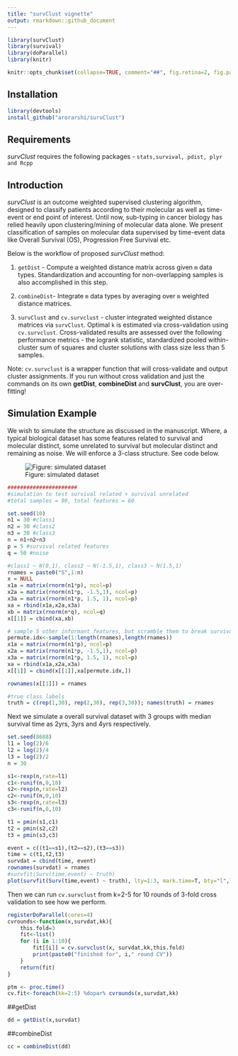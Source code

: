 ```yaml
---
title: "survClust vignette"
output: rmarkdown::github_document
---
```



```r

library(survClust)
library(survival)
library(doParallel)
library(knitr)

knitr::opts_chunk$set(collapse=TRUE, comment="##", fig.retina=2, fig.path = "README_figures/README-",echo=TRUE, results='asis', fig.align="center")

```

## Installation
```r
library(devtools)
install_github("arorarshi/survClust")
```

## Requirements 
_survClust_ requires the following packages - `stats,survival, pdist, plyr and Rcpp`

## Introduction
_survClust_ is an outcome weighted supervised clustering algorithm, designed to classify patients according to their molecular as well as time-event or end point of interest. Until now, sub-typing in cancer biology has  relied heavily upon clustering/mining of molecular data alone. We present classification of samples on molecular data supervised by time-event data like Overall Survival (OS), Progression Free Survival etc. 

Below is the workflow of proposed _survClust_ method:

1.	`getDist` - Compute a weighted distance matrix across given `m` data types. Standardization and accounting for non-overlapping samples is also accomplished in this step.

2.	`combineDist`- Integrate `m` data types by averaging over `m` weighted distance matrices. 

3.	`survClust` and `cv.survclust` - cluster integrated weighted distance matrices via `survClust`. Optimal `k` is estimated via cross-validation using `cv.survclust`. Cross-validated results are assessed over the following performance metrics - the logrank statistic, standardized pooled within-cluster sum of squares and cluster solutions with class size less than 5 samples. 

Note: `cv.survclust` is a wrapper function that will cross-validate and output cluster assignments. If you run without cross validation and just the commands on its own __getDist__, __combineDist__ and __survClust__, you are over-fitting! 

## Simulation Example

We wish to simulate the structure as discussed in the manuscript. Where, a typical biological dataset has some features related to survival and molecular distinct, some unrelated to survival but molecular distinct and remaining as noise. We will enforce a 3-class structure. See code below.  

![Figure: simulated dataset](README_figures/sim_dataset.png)

```r

######################
#simulation to test survival related + survival unrelated
#total samples = 90, total features = 60

set.seed(10)
n1 = 30 #class1
n2 = 30 #class2
n3 = 30 #class3
n = n1+n2+n3
p = 5 #survival related features
q = 50 #noise

#class1 ~ N(0,1), class2 ~ N(-1.5,1), class3 ~ N(1.5,1)
rnames = paste0("S",1:n)
x = NULL
x1a = matrix(rnorm(n1*p), ncol=p)
x2a = matrix(rnorm(n1*p, -1.5,1), ncol=p)
x3a = matrix(rnorm(n1*p, 1.5, 1), ncol=p)
xa = rbind(x1a,x2a,x3a)
xb = matrix(rnorm(n*q), ncol=q)
x[[1]] = cbind(xa,xb)

# sample 5 other informant features, but scramble them to break survival association.
permute.idx<-sample(1:length(rnames),length(rnames))
x1a = matrix(rnorm(n1*p), ncol=p)
x2a = matrix(rnorm(n1*p, -1.5,1), ncol=p)
x3a = matrix(rnorm(n1*p, 1.5, 1), ncol=p)
xa = rbind(x1a,x2a,x3a)
x[[1]] = cbind(x[[1]],xa[permute.idx,])

rownames(x[[1]]) = rnames

#true class labels
truth = c(rep(1,30), rep(2,30), rep(3,30)); names(truth) = rnames

```

Next we simulate a overall survival dataset with 3 groups with median survival time as 2yrs, 3yrs and 4yrs respectively. 

```r


set.seed(8688)
l1 = log(2)/6
l2 = log(2)/4
l3 = log(2)/2
n = 30

s1<-rexp(n,rate=l1)
c1<-runif(n,0,10)
s2<-rexp(n,rate=l2)
c2<-runif(n,0,10)
s3<-rexp(n,rate=l3)
c3<-runif(n,0,10)

t1 = pmin(s1,c1)
t2 = pmin(s2,c2)
t3 = pmin(s3,c3)

event = c((t1==s1),(t2==s2),(t3==s3))
time = c(t1,t2,t3)
survdat = cbind(time, event)
rownames(survdat) = rnames
#survfit(Surv(time,event) ~ truth)
plot(survfit(Surv(time,event) ~ truth), lty=1:3, mark.time=T, bty="l",lwd=1.5, main="simulated survival dataset")

```

Then we can run `cv.survclust` from k=2-5 for 10 rounds of 3-fold cross validation to see how we perform. 

```r

registerDoParallel(cores=4)
cvrounds<-function(x,survdat,kk){
    this.fold=3
    fit<-list()
    for (i in 1:10){
        fit[[i]] = cv.survclust(x, survdat,kk,this.fold)
        print(paste0("finished for", i," round CV"))
    }
    return(fit)
}

ptm <- proc.time()
cv.fit<-foreach(kk=2:5) %dopar% cvrounds(x,survdat,kk)

```


##getDist

```r

dd = getDist(x,survdat)

```



##combineDist
```r

cc = combineDist(dd)

```






